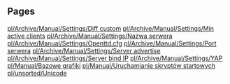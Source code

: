 
== Pages ==
[[pl/Archive/Manual/Settings/Diff custom]]
[[pl/Archive/Manual/Settings/Min active clients]]
[[pl/Archive/Manual/Settings/Nazwa serwera]]
[[pl/Archive/Manual/Settings/Openttd.cfg]]
[[pl/Archive/Manual/Settings/Port serwera]]
[[pl/Archive/Manual/Settings/Server advertise]]
[[pl/Archive/Manual/Settings/Server bind IP]]
[[pl/Archive/Manual/Settings/YAP]]
[[pl/Manual/Bazowe grafiki]]
[[pl/Manual/Uruchamianie skryptów startowych]]
[[pl/unsorted/Unicode]]
